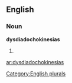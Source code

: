 ==English==

===Noun===
'''dysdiadochokinesias'''

# {{plural of|[[dysdiadochokinesia]]}}

[[Category:English plurals]]

[[ar:dysdiadochokinesias]]